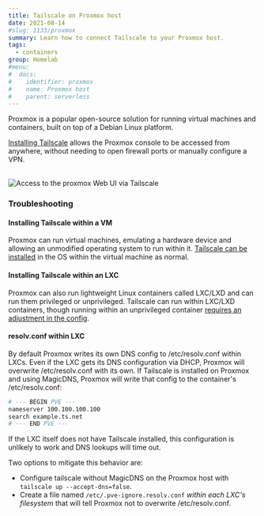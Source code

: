 ```yaml
---
title: Tailscale on Proxmox host
date: 2021-08-14
#slug: 1133/proxmox
summary: Learn how to connect Tailscale to your Proxmox host.
tags:
  - containers
group: Homelab
#menu:
#  docs:
#    identifier: proxmox
#    name: Proxmox host
#    parent: serverless
---
```


Proxmox is a popular open-source solution for running virtual machines and containers,
built on top of a Debian Linux platform.

[Installing Tailscale](https://tailscale.com/kb/1031/install-linux/) allows the Proxmox
console to be accessed from anywhere, without needing to open firewall ports or manually
configure a VPN.

<br />
<Image
  height={410}
  src="/images/solutions/proxmox/proxmox.png"
  alt="Access to the proxmox Web UI via Tailscale"
  width={1234}
/>

### Troubleshooting

#### Installing Tailscale within a VM

Proxmox can run virtual machines, emulating a hardware device and allowing an unmodified
operating system to run within it. [Tailscale can be installed](https://tailscale.com/kb/install/)
in the OS within the virtual machine as normal.

#### Installing Tailscale within an LXC

Proxmox can also run lightweight Linux containers called LXC/LXD and can run them privileged
or unprivileged. Tailscale can run within LXC/LXD containers, though running within an
unprivileged container [requires an adjustment in the config](https://tailscale.com/kb/1130/lxc-unprivileged/).

#### resolv.conf within LXC

By default Proxmox writes its own DNS config to /etc/resolv.conf within LXCs. Even if the LXC gets
its DNS configuration via DHCP, Proxmox will overwrite /etc/resolv.conf with its own.
If Tailscale is installed on Proxmox and using MagicDNS, Proxmox will write that config to
the container's /etc/resolv.conf:

```sh
# --- BEGIN PVE ---
nameserver 100.100.100.100
search example.ts.net
# --- END PVE ---
```

If the LXC itself does not have Tailscale installed, this configuration is unlikely to work and
DNS lookups will time out.

Two options to mitigate this behavior are:

- Configure tailscale without MagicDNS on the Proxmox host with `tailscale up --accept-dns=false`.
- Create a file named `/etc/.pve-ignore.resolv.conf` _within each LXC's filesystem_ that will tell
  Proxmox not to overwrite /etc/resolv.conf.
